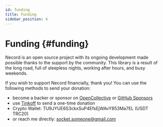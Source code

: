 ```yaml
---
id: funding
title: Funding
sidebar_position: 4
---
```


# Funding {#funding}

Necord is an open source project with its ongoing development made possible thanks to the support by the community.
This library is a result of the long road, full of sleepless nights, working after hours, and busy weekends.

If you wish to support Necord financially, thank you!
You can use the following methods to send your donation:

- become a backer or sponsor on [OpenCollective](https://opencollective.com/necord) or [GitHub Sponsors](https://github.com/sponsors/necordjs)
- use [Tinkoff](https://www.tinkoff.ru/rm/filippov.aleksey372/YN6Ob51146) to send a one-time donation
- Crypto Wallet: TU9JYUE6S3ckxSuP4EfsEjWAvY853Ma7EL (USDT TRC20)
- or reach me directly: [socket.someone@gmail.com](mailto:socket.someone@gmail.com)
